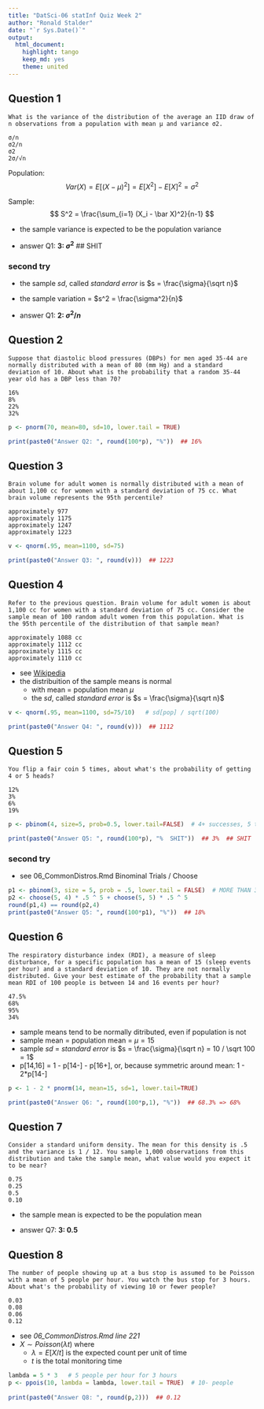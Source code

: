 ```yaml
---
title: "DatSci-06 statInf Quiz Week 2"
author: "Ronald Stalder"
date: "`r Sys.Date()`"
output: 
  html_document:
    highlight: tango
    keep_md: yes
    theme: united
---
```


## Question 1

```
What is the variance of the distribution of the average an IID draw of n observations from a population with mean μ and variance σ2.

σ/n
σ2/n
σ2
2σ/√n
```

Population: $$ Var(X) = E[(X - \mu)^2] = E[X^2] - E[X]^2 = \sigma^2 $$  

Sample: $$ S^2 = \frac{\sum_{i=1} (X_i - \bar X)^2}{n-1} $$  

- the sample variance is expected to be the population variance  

- answer Q1: **3: $\sigma^2$**  ## SHIT


### second try

- the sample *sd*, called *standard error* is $s = \frac{\sigma}{\sqrt n}$  
- the sample variation = $s^2 = \frac{\sigma^2}{n}$  

- answer Q1: **2: $\sigma^2 / n$**


## Question 2

```
Suppose that diastolic blood pressures (DBPs) for men aged 35-44 are normally distributed with a mean of 80 (mm Hg) and a standard deviation of 10. About what is the probability that a random 35-44 year old has a DBP less than 70?

16%
8%
22%
32%
```

```r
p <- pnorm(70, mean=80, sd=10, lower.tail = TRUE)

print(paste0("Answer Q2: ", round(100*p), "%"))  ## 16%
```

## Question 3

```
Brain volume for adult women is normally distributed with a mean of about 1,100 cc for women with a standard deviation of 75 cc. What brain volume represents the 95th percentile?

approximately 977
approximately 1175
approximately 1247
approximately 1223
```

```r
v <- qnorm(.95, mean=1100, sd=75)

print(paste0("Answer Q3: ", round(v)))  ## 1223
```

## Question 4

```
Refer to the previous question. Brain volume for adult women is about 1,100 cc for women with a standard deviation of 75 cc. Consider the sample mean of 100 random adult women from this population. What is the 95th percentile of the distribution of that sample mean?

approximately 1088 cc
approximately 1112 cc
approximately 1115 cc
approximately 1110 cc
```

- see [Wikipedia](http://en.wikipedia.org/wiki/Sampling_distribution)  
- the distribuition of the sample means is normal  
    - with mean = population mean $\mu$  
    - the *sd*, called *standard error* is $s = \frac{\sigma}{\sqrt n}$


```r
v <- qnorm(.95, mean=1100, sd=75/10)   # sd[pop] / sqrt(100)

print(paste0("Answer Q4: ", round(v)))  ## 1112
```

## Question 5

```
You flip a fair coin 5 times, about what's the probability of getting 4 or 5 heads?

12%
3%
6%
19%
```

```r
p <- pbinom(4, size=5, prob=0.5, lower.tail=FALSE)  # 4+ successes, 5 tries, fair coin

print(paste0("Answer Q5: ", round(100*p), "%  SHIT"))  ## 3%  ## SHIT
```


### second try

- see 06_CommonDistros.Rmd Binominal Trials / Choose

```r
p1 <- pbinom(3, size = 5, prob = .5, lower.tail = FALSE)  # MORE THAN 3 HEADS
p2 <- choose(5, 4) * .5 ^ 5 + choose(5, 5) * .5 ^ 5 
round(p1,4) == round(p2,4)
print(paste0("Answer Q5: ", round(100*p1), "%"))  ## 18%
```

## Question 6

```
The respiratory disturbance index (RDI), a measure of sleep disturbance, for a specific population has a mean of 15 (sleep events per hour) and a standard deviation of 10. They are not normally distributed. Give your best estimate of the probability that a sample mean RDI of 100 people is between 14 and 16 events per hour?

47.5%
68%
95%
34%
```

- sample means tend to be normally ditributed, even if population is not
- sample mean = population mean = $\mu = 15$  
- sample *sd* = *standard error* is $s = \frac{\sigma}{\sqrt n} = 10 / \sqrt 100 = 1$
- p[14,16] = 1 - p[14-] - p[16+], or, because symmetric around mean: 1 - 2*p[14-]


```r

p <- 1 - 2 * pnorm(14, mean=15, sd=1, lower.tail=TRUE)

print(paste0("Answer Q6: ", round(100*p,1), "%"))  ## 68.3% => 68%
```

## Question 7

```
Consider a standard uniform density. The mean for this density is .5 and the variance is 1 / 12. You sample 1,000 observations from this distribution and take the sample mean, what value would you expect it to be near?

0.75
0.25
0.5
0.10
```

- the sample mean is expected to be the population mean  

- answer Q7: **3: 0.5**


## Question 8

```
The number of people showing up at a bus stop is assumed to be Poisson with a mean of 5 people per hour. You watch the bus stop for 3 hours. About what's the probability of viewing 10 or fewer people?

0.03
0.08
0.06
0.12
```

* see *06_CommonDistros.Rmd line 221*   
* $X \sim Poisson(\lambda t)$ where 
  * $\lambda = E[X / t]$ is the expected count per unit of time
  * $t$ is the total monitoring time


```r
lambda = 5 * 3   # 5 people per hour for 3 hours
p <- ppois(10, lambda = lambda, lower.tail = TRUE)  # 10- people
  
print(paste0("Answer Q8: ", round(p,2)))  ## 0.12
```
